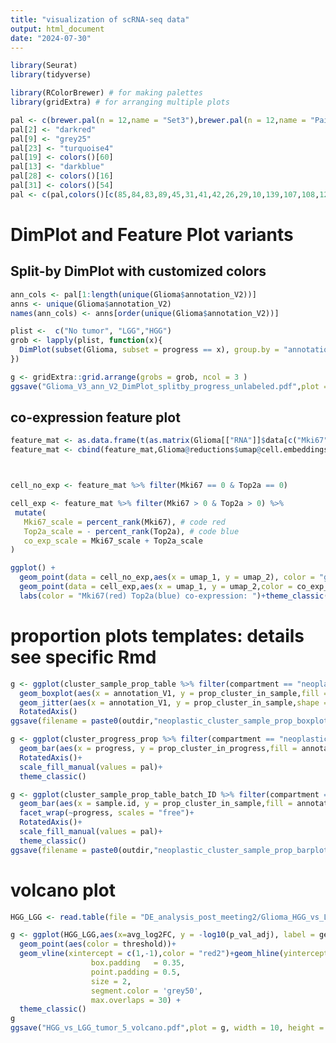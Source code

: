```yaml
---
title: "visualization of scRNA-seq data"
output: html_document
date: "2024-07-30"
---
```


```r
library(Seurat)
library(tidyverse)

library(RColorBrewer) # for making palettes
library(gridExtra) # for arranging multiple plots
```

```r
pal <- c(brewer.pal(n = 12,name = "Set3"),brewer.pal(n = 12,name = "Paired"),brewer.pal(n = 8,name = "Accent"))
pal[2] <- "darkred"
pal[9] <- "grey25"
pal[23] <- "turquoise4"
pal[19] <- colors()[60]
pal[13] <- "darkblue"
pal[28] <- colors()[16]
pal[31] <- colors()[54] 
pal <- c(pal,colors()[c(85,84,83,89,45,31,41,42,26,29,10,139,107,108,120,109,119,121,143)])

```

# DimPlot and Feature Plot variants

## Split-by DimPlot with customized colors

```r
ann_cols <- pal[1:length(unique(Glioma$annotation_V2))]
anns <- unique(Glioma$annotation_V2)
names(ann_cols) <- anns[order(unique(Glioma$annotation_V2))]

plist <-  c("No tumor", "LGG","HGG")
grob <- lapply(plist, function(x){
  DimPlot(subset(Glioma, subset = progress == x), group.by = "annotation_V2",label=F,label.box = F,label.color = "white",repel = F)+scale_color_manual(values =  ann_cols,guide = "none")+scale_fill_manual(values = ann_cols,guide = "none")+guides(fill="none")+ggtitle(x)
})

g <- gridExtra::grid.arrange(grobs = grob, ncol = 3 )
ggsave("Glioma_V3_ann_V2_DimPlot_splitby_progress_unlabeled.pdf",plot = g,width = 20,height = 6)

```

## co-expression feature plot
```r
feature_mat <- as.data.frame(t(as.matrix(Glioma[["RNA"]]$data[c("Mki67","Top2a"),])))
feature_mat <- cbind(feature_mat,Glioma@reductions$umap@cell.embeddings)



cell_no_exp <- feature_mat %>% filter(Mki67 == 0 & Top2a == 0)

cell_exp <- feature_mat %>% filter(Mki67 > 0 & Top2a > 0) %>%
 mutate(
   Mki67_scale = percent_rank(Mki67), # code red
   Top2a_scale = - percent_rank(Top2a), # code blue
   co_exp_scale = Mki67_scale + Top2a_scale
)

ggplot() +
  geom_point(data = cell_no_exp,aes(x = umap_1, y = umap_2), color = "grey90",alpha = 0.3)+
  geom_point(data = cell_exp,aes(x = umap_1, y = umap_2,color = co_exp_scale),alpha = 0.5)+scale_color_gradientn(colours = c("blue2","red2"))+
  labs(color = "Mki67(red) Top2a(blue) co-expression: ")+theme_classic()
```


# proportion plots templates: details see specific Rmd

```r
g <- ggplot(cluster_sample_prop_table %>% filter(compartment == "neoplastic"))+
  geom_boxplot(aes(x = annotation_V1, y = prop_cluster_in_sample,fill = progress)) +
  geom_jitter(aes(x = annotation_V1, y = prop_cluster_in_sample,shape = progress), size=0.4, alpha=0.9) +
  RotatedAxis()
ggsave(filename = paste0(outdir,"neoplastic_cluster_sample_prop_boxplots_by_progress_ann_V1.pdf"),plot = g, width = 10,height = 10)

g <- ggplot(cluster_progress_prop %>% filter(compartment == "neoplastic")) +
  geom_bar(aes(x = progress, y = prop_cluster_in_progress,fill = annotation_V1),stat = "summary",position = "stack") +
  RotatedAxis()+
  scale_fill_manual(values = pal)+
  theme_classic()

g <- ggplot(cluster_sample_prop_table_batch_ID %>% filter(compartment == "neoplastic")) +
  geom_bar(aes(x = sample.id, y = prop_cluster_in_sample,fill = annotation_V1),stat = "summary",position = "stack") +
  facet_wrap(~progress, scales = "free")+
  RotatedAxis()+
  scale_fill_manual(values = pal)+
  theme_classic()
ggsave(filename = paste0(outdir,"neoplastic_cluster_sample_prop_barplots_by_progress_ann_V1.pdf"),plot = g, width = 8,height = 8)
```


# volcano plot

```r
HGG_LGG <- read.table(file = "DE_analysis_post_meeting2/Glioma_HGG_vs_LGG_tumor_5.tsv",header = T,sep = "\t")

g <- ggplot(HGG_LGG,aes(x=avg_log2FC, y = -log10(p_val_adj), label = gene))+
  geom_point(aes(color = threshold))+
  geom_vline(xintercept = c(1,-1),color = "red2")+geom_hline(yintercept = 1.3, color = "red2")+ ggrepel::geom_label_repel(aes(label=ifelse((p_val_adj < 0.05) & (abs(avg_log2FC) > 1),as.character(gene),'')),
                  box.padding   = 0.35, 
                  point.padding = 0.5,
                  size = 2,
                  segment.color = 'grey50',
                  max.overlaps = 30) +
  theme_classic()
g
ggsave("HGG_vs_LGG_tumor_5_volcano.pdf",plot = g, width = 10, height = 10)
```
